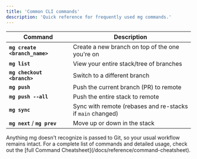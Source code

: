 ```yaml
---
title: 'Common CLI commands'
description: 'Quick reference for frequently used mg commands.'
---
```


| Command                       | Description                                                |
| ----------------------------- | ---------------------------------------------------------- |
| **`mg create <branch_name>`** | Create a new branch on top of the one you're on            |
| **`mg list`**                 | View your entire stack/tree of branches                    |
| **`mg checkout <branch>`**    | Switch to a different branch                               |
| **`mg push`**                 | Push the current branch (PR) to remote                     |
| **`mg push --all`**           | Push the entire stack to remote                            |
| **`mg sync`**                 | Sync with remote (rebases and re-stacks if `main` changed) |
| **`mg next`** / **`mg prev`** | Move up or down in the stack                               |

<Note>
  Anything mg doesn't recognize is passed to Git, so your usual workflow remains
  intact.
</Note>

<Tip>
  For a complete list of commands and detailed usage, check out the [full
  Command Cheatsheet](/docs/reference/command-cheatsheet).
</Tip>
